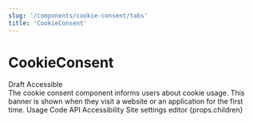```yaml
---
slug: '/components/cookie-consent/tabs'
title: 'CookieConsent'
---
```



# CookieConsent

<div class="status-label-description">
  <StatusLabel type="error">Draft</StatusLabel>
  <StatusLabel type="success" style={{ marginLeft: 'var(--spacing-xs)' }}>
    Accessible
  </StatusLabel>
  <StatusLabelTooltip />
</div>

<LeadParagraph>
  The cookie consent component informs users about cookie usage. This banner is shown when they visit a website or an
  application for the first time.
</LeadParagraph>

<PageTabs pageContext={props.pageContext}>
  <PageTabs.TabList>
    <PageTabs.Tab href="/">Usage</PageTabs.Tab>
    <PageTabs.Tab href="/code">Code</PageTabs.Tab>
    <PageTabs.Tab href="/api">API</PageTabs.Tab>
    <PageTabs.Tab href="/accessibility">Accessibility</PageTabs.Tab>
    <PageTabs.Tab href="/sitesettings">Site settings editor</PageTabs.Tab>
  </PageTabs.TabList>
  <PageTabs.TabPanel>{props.children}</PageTabs.TabPanel>
</PageTabs>
